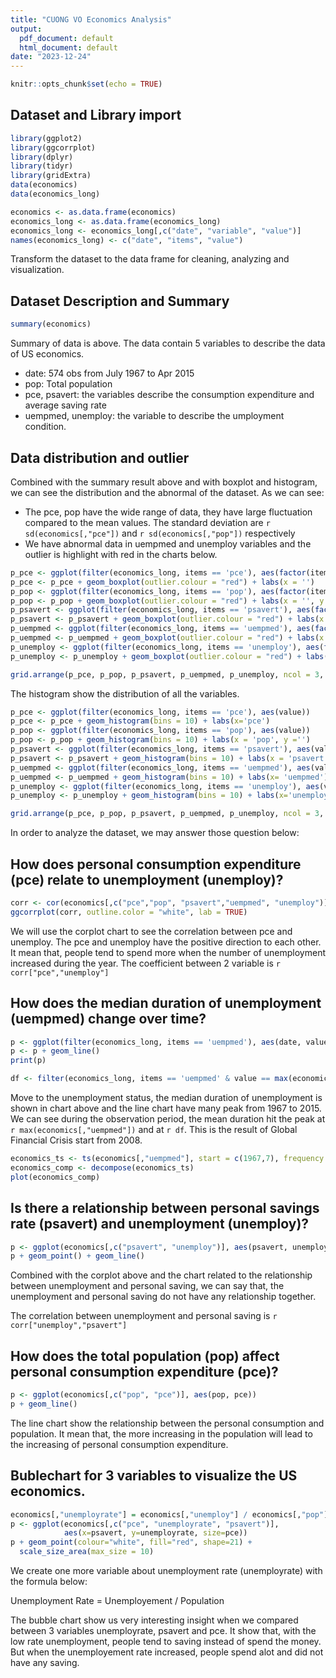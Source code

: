 ```yaml
---
title: "CUONG VO Economics Analysis"
output:
  pdf_document: default
  html_document: default
date: "2023-12-24"
---
```


```r
knitr::opts_chunk$set(echo = TRUE)
```

## Dataset and Library import

```r
library(ggplot2)
library(ggcorrplot)
library(dplyr)
library(tidyr)
library(gridExtra)
data(economics)
data(economics_long)

economics <- as.data.frame(economics)
economics_long <- as.data.frame(economics_long)
economics_long <- economics_long[,c("date", "variable", "value")]
names(economics_long) <- c("date", "items", "value")
```

Transform the dataset to the data frame for cleaning, analyzing and visualization. 

## Dataset Description and Summary

``` r
summary(economics)
```

Summary of data is above. The data contain 5 variables to describe the data of US economics. 

* date: 574 obs from July 1967 to Apr 2015
* pop: Total population
* pce, psavert: the variables describe the consumption expenditure and average saving rate
* uempmed, unemploy: the variable to describe the umployment condition.

## Data distribution and outlier

Combined with the summary result above and with boxplot and histogram, we can see the distribution and the abnormal of the dataset. As we can see:

* The pce, pop have the wide range of data, they have large fluctuation compared to the mean values. The standard deviation are `r sd(economics[,"pce"])` and `r sd(economics[,"pop"])` respectively
* We have abnormal data in uempmed and unemploy variables and the outlier is highlight with red in the charts below.

``` r
p_pce <- ggplot(filter(economics_long, items == 'pce'), aes(factor(items), value))
p_pce <- p_pce + geom_boxplot(outlier.colour = "red") + labs(x = '')
p_pop <- ggplot(filter(economics_long, items == 'pop'), aes(factor(items), value))
p_pop <- p_pop + geom_boxplot(outlier.colour = "red") + labs(x = '', y ='')
p_psavert <- ggplot(filter(economics_long, items == 'psavert'), aes(factor(items), value))
p_psavert <- p_psavert + geom_boxplot(outlier.colour = "red") + labs(x = '', y ='')
p_uempmed <- ggplot(filter(economics_long, items == 'uempmed'), aes(factor(items), value))
p_uempmed <- p_uempmed + geom_boxplot(outlier.colour = "red") + labs(x = '')
p_unemploy <- ggplot(filter(economics_long, items == 'unemploy'), aes(factor(items), value))
p_unemploy <- p_unemploy + geom_boxplot(outlier.colour = "red") + labs(x = '', y ='')

grid.arrange(p_pce, p_pop, p_psavert, p_uempmed, p_unemploy, ncol = 3, nrow = 2)

```

The histogram show the distribution of all the variables. 

``` r
p_pce <- ggplot(filter(economics_long, items == 'pce'), aes(value))
p_pce <- p_pce + geom_histogram(bins = 10) + labs(x='pce')
p_pop <- ggplot(filter(economics_long, items == 'pop'), aes(value))
p_pop <- p_pop + geom_histogram(bins = 10) + labs(x = 'pop', y ='')
p_psavert <- ggplot(filter(economics_long, items == 'psavert'), aes(value))
p_psavert <- p_psavert + geom_histogram(bins = 10) + labs(x = 'psavert', y ='')
p_uempmed <- ggplot(filter(economics_long, items == 'uempmed'), aes(value))
p_uempmed <- p_uempmed + geom_histogram(bins = 10) + labs(x= 'uempmed')
p_unemploy <- ggplot(filter(economics_long, items == 'unemploy'), aes(value))
p_unemploy <- p_unemploy + geom_histogram(bins = 10) + labs(x='unemploy', y ='')

grid.arrange(p_pce, p_pop, p_psavert, p_uempmed, p_unemploy, ncol = 3, nrow = 2)
```

In order to analyze the dataset, we may answer those question below:

## How does personal consumption expenditure (pce) relate to unemployment (unemploy)?

``` r
corr <- cor(economics[,c("pce","pop", "psavert","uempmed", "unemploy")])
ggcorrplot(corr, outline.color = "white", lab = TRUE)
```

We will use the corplot chart to see the correlation between pce and unemploy. The pce and unemploy have the positive direction to each other. It mean that, people tend to spend more when the number of unemployment increased during the year. The coefficient between 2 variable is `r corr["pce","unemploy"]`

## How does the median duration of unemployment (uempmed) change over time?

``` r
p <- ggplot(filter(economics_long, items == 'uempmed'), aes(date, value))
p <- p + geom_line()
print(p)    

df <- filter(economics_long, items == 'uempmed' & value == max(economics[,"uempmed"]))
```

Move to the unemployment status, the median duration of unemployment is shown in chart above and the line chart have many peak from 1967 to 2015. We can see during the observation period, the mean duration hit the peak at `r max(economics[,"uempmed"])` and at `r df`. This is the result of Global Financial Crisis start from 2008.

``` r
economics_ts <- ts(economics[,"uempmed"], start = c(1967,7), frequency = 12)
economics_comp <- decompose(economics_ts)
plot(economics_comp)
```

## Is there a relationship between personal savings rate (psavert) and unemployment (unemploy)?

``` r
p <- ggplot(economics[,c("psavert", "unemploy")], aes(psavert, unemploy))
p + geom_point() + geom_line()
```

Combined with the corplot above and the chart related to the relationship between unemployment and personal saving, we can say that, the unemployment and personal saving do not have any relationship together. 

The correlation between unemployment and personal saving is `r corr["unemploy","psavert"]`

## How does the total population (pop) affect personal consumption expenditure (pce)?

``` r
p <- ggplot(economics[,c("pop", "pce")], aes(pop, pce))
p + geom_line()
```

The line chart show the relationship between the personal consumption and population. It mean that, the more increasing in the population will lead to the increasing of personal consumption expenditure.

## Bublechart for 3 variables to visualize the US economics.

``` r
economics[,"unemployrate"] = economics[,"unemploy"] / economics[,"pop"]
p <- ggplot(economics[,c("pce", "unemployrate", "psavert")], 
            aes(x=psavert, y=unemployrate, size=pce))
p + geom_point(colour="white", fill="red", shape=21) + 
  scale_size_area(max_size = 10)
```

We create one more variable about unemployment rate (unemployrate) with the formula below: 

Unemployment Rate = Unemployement / Population

The bubble chart show us very interesting insight when we compared between 3 variables unemployrate, psavert and pce. It show that, with the low rate unemployment, people tend to saving instead of spend the money. But when the unemployement rate increased, people spend alot and did not have any saving.